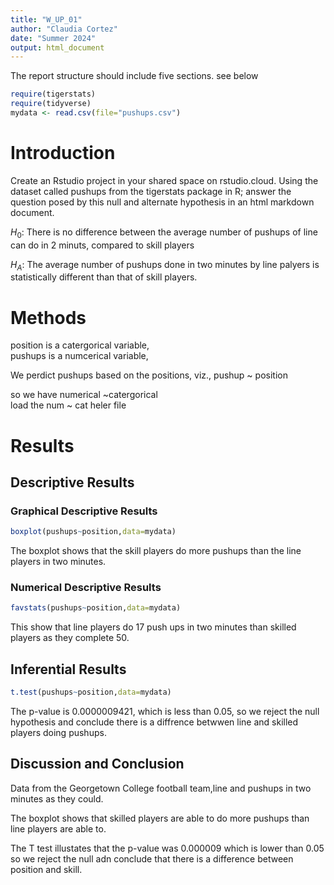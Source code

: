 ```yaml
---
title: "W_UP_01"
author: "Claudia Cortez"
date: "Summer 2024"
output: html_document
---
```




The report structure should include five sections.  see below



```r
require(tigerstats)
require(tidyverse)
mydata <- read.csv(file="pushups.csv")
```

# Introduction

<!--In this section you explain what you are trying to show. Where did the data come from? What is the research or other question you are trying to answer?!-->

Create an Rstudio project in your shared space on rstudio.cloud.  Using the dataset called pushups from the tigerstats package in R; answer the question posed by this null and alternate hypothesis in an html markdown document.

$H_0$: There is no difference between the average number of pushups of line can do in 2 minuts, compared to skill players

$H_A$: The average number of pushups done in two minutes by line palyers is  statistically different than that of skill players.

# Methods

<!--Decide on your methods: use "variable analysis" or other appropriate descriptors. Make sure to choose at least one graphical method and at least one numerical method.!-->

position is a catergorical variable,  
pushups is a numcerical variable,  

We perdict pushups based on the positions, viz., 
pushup ~ position 

so we have numerical ~catergorical  
load the num ~ cat heler file 


# Results

<!--Divide this section into two sub-sections: One for your descriptive results and one for your inferential results.!-->

## Descriptive Results

### Graphical Descriptive Results
```r
boxplot(pushups~position,data=mydata)
```

The boxplot shows that the skill players do more pushups than the line players in two minutes. 

<!--Graphical results here. Make sure to show your code. Provide appropriate labels for axes, giving units if possible, and provide a good title for the graph, too. Use the graphical results to describe the patterns if any that exist in the data as focused toward the research question!-->

### Numerical Descriptive Results
```r
favstats(pushups~position,data=mydata)
```

This show that line players do 17 push ups in two minutes than skilled players as they complete 50. 

<!--Numerical results go here. Use the numerical results to describe the patterns if any that exist in the data as focused toward the research question!-->

## Inferential Results

<!--State hypothesis clearly. Make sure your discussion of the inferential test covers all the aspects that the test output produces, such as test statistic, p-value etc. Make a decision about the null hypothesis, explain the assumptions on which the selected test/procedure was based, and why the chosen procedure satisfys the assumptions and is appropriate to answer the research question!-->

```r
t.test(pushups~position,data=mydata)
```
 The p-value is 0.0000009421, which is less than 0.05, so we reject the null hypothesis and conclude there is a diffrence betwwen line and skilled players doing pushups. 


## Discussion and Conclusion

<!--Discussion and conclusion here. If you found a relationship be sure to consider whether the relationship occurs because one of the variavbles causes the other, or whether they perhasps are related for some other reason. Watch the chapter 6 videos from the GeorgeTown videos collection.!-->
  
Data from the Georgetown College football team,line and 
pushups in two minutes as they could. 


The boxplot shows that skilled players are able to do more pushups than line players are able to. 

The T test illustates that the p-value was 0.000009 which is lower than 0.05 so we reject the null adn conclude that there is a difference between position and skill. 
